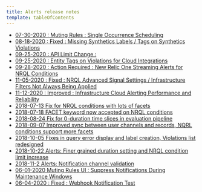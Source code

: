 ```yaml
---
title: Alerts release notes
template: tableOfContents
---
```


* [07-30-2020 :  Muting Rules : Single Occurrence Scheduling](/docs/release-notes/platform-release-notes/alerts-release-notes/07-30-2020-muting-rules-single-occurrence-scheduling)
* [08-18-2020 : Fixed : Missing Synthetics Labels / Tags on Synthetics Violations](/docs/release-notes/platform-release-notes/alerts-release-notes/08-18-2020-fixed-missing-synthetics-labels-tags-synthetics-violations)
* [09-25-2020 : API Limit Change :](/docs/release-notes/platform-release-notes/alerts-release-notes/09-25-2020-api-limit-change)
* [09-25-2020 : Entity Tags on Violations for Cloud Integrations](/docs/release-notes/platform-release-notes/alerts-release-notes/09-25-2020-entity-tags-violations-cloud-integrations)
* [09-28-2020 : Action Required : New Relic One Streaming Alerts for NRQL Conditions](/docs/release-notes/platform-release-notes/alerts-release-notes/09-28-2020-action-required-new-relic-one-streaming-alerts-nrql-conditions)
* [11-05-2020 : Fixed : NRQL Advanced Signal Settings / Infrastructure Filters Not Always Being Applied](/docs/release-notes/platform-release-notes/alerts-release-notes/11-05-2020-fixed-nrql-advanced-signal-settings-infrastructure-filters-not-always-being-applied)
* [11-12-2020 : Improved : Infrastructure Cloud Alerting Performance and Reliability](/docs/release-notes/platform-release-notes/alerts-release-notes/11-12-2020-improved-infrastructure-cloud-alerting-performance-reliability)
* [2018-07-13 Fix for NRQL conditions with lots of facets](/docs/release-notes/platform-release-notes/alerts-release-notes/2018-07-13-fix-nrql-conditions-lots-facets)
* [2018-07-18 FACET keyword now accepted on NRQL conditions](/docs/release-notes/platform-release-notes/alerts-release-notes/2018-07-18-facet-keyword-now-accepted-nrql-conditions)
* [2018-08-24 Fix for 0-duration time slices in evaluation pipeline](/docs/release-notes/platform-release-notes/alerts-release-notes/2018-08-24-fix-0-duration-time-slices-evaluation-pipeline)
* [2018-09-07 Improved sync between user channels and records, NQRL conditions support more facets](/docs/release-notes/platform-release-notes/alerts-release-notes/2018-09-07-improved-sync-between-user-channels-records-nqrl-conditions-support-more-facets)
* [2018-10-05 Fixes in query error display and label creation, Violations list redesigned](/docs/release-notes/platform-release-notes/alerts-release-notes/2018-10-05-fixes-query-error-display-label-creation-violations-list-redesigned)
* [2018-10-22 Alerts: Finer grained duration setting and NRQL condition limit increase](/docs/release-notes/platform-release-notes/alerts-release-notes/2018-10-22-alerts-finer-grained-duration-setting-nrql-condition-limit-increase)
* [2018-11-2 Alerts: Notification channel validation](/docs/release-notes/platform-release-notes/alerts-release-notes/2018-11-2-alerts-notification-channel-validation)
* [06-01-2020 Muting Rules UI : Suppress Notifications During Maintenance Windows](/docs/release-notes/platform-release-notes/alerts-release-notes/2020-06-01-alerts-muting-rules-ui-suppress-notifications-during-maintenance-windows)
* [06-04-2020 : Fixed : Webhook Notification Test](/docs/release-notes/platform-release-notes/alerts-release-notes/alerts-notification)
